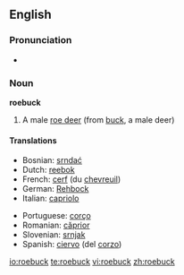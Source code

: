 ==English==

===Pronunciation===
*{{audio|en-us-roebuck.ogg|Audio (US)}}

===Noun===
'''roebuck'''

# A male [[roe deer]] (from [[buck]], a male deer)

====Translations====
{{top}}
*Bosnian: [[srndać]] {{m}}
*Dutch: [[reebok]] {{m}}
*French: [[cerf]] {{m}} (du [[chevreuil]])
*German: [[Rehbock]] {{m}}
*Italian: [[capriolo]] {{m}}
{{mid}}
*Portuguese: [[corço]] {{m}}
*Romanian: [[căprior]]
*Slovenian: [[srnjak]] {{m}}
*Spanish: [[ciervo]] {{m}} (del [[corzo]])
{{bottom}}

[[io:roebuck]]
[[te:roebuck]]
[[vi:roebuck]]
[[zh:roebuck]]
